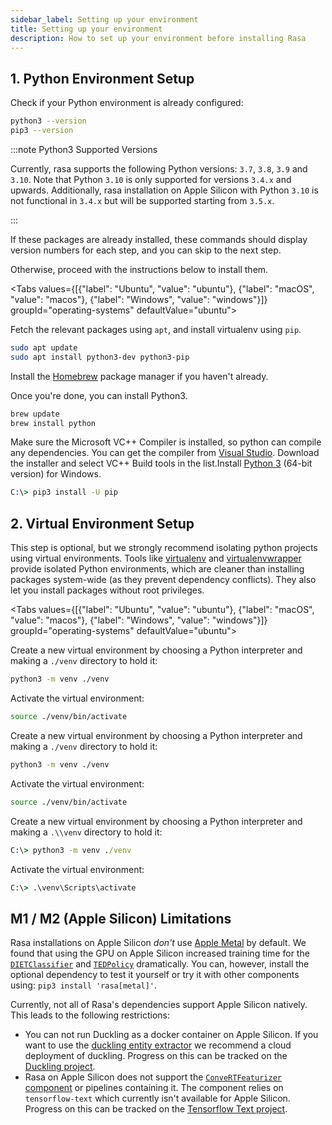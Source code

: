 ```yaml
---
sidebar_label: Setting up your environment
title: Setting up your environment
description: How to set up your environment before installing Rasa
---
```


## 1. Python Environment Setup

Check if your Python environment is already configured:

```bash
python3 --version
pip3 --version
```

:::note Python3 Supported Versions

Currently, rasa supports the following Python versions: `3.7`, `3.8`, `3.9` and `3.10`.
Note that Python `3.10` is only supported for versions `3.4.x` and upwards.
Additionally, rasa installation on Apple Silicon with Python `3.10` is not functional in `3.4.x` but will be supported starting from `3.5.x`.

:::

If these packages are already installed, these commands should display version
numbers for each step, and you can skip to the next step.

Otherwise, proceed with the instructions below to install them.

<Tabs values={[{"label": "Ubuntu", "value": "ubuntu"}, {"label": "macOS", "value": "macos"}, {"label": "Windows", "value": "windows"}]}  groupId="operating-systems" defaultValue="ubuntu">
  <TabItem value="ubuntu">

Fetch the relevant packages using `apt`, and install virtualenv using `pip`.

```bash
sudo apt update
sudo apt install python3-dev python3-pip
```

  </TabItem>
  <TabItem value="macos">

Install the [Homebrew](https://brew.sh) package manager if you haven't already.

Once you're done, you can install Python3.

```bash
brew update
brew install python
```

  </TabItem>
  <TabItem value="windows">

Make sure the Microsoft VC++ Compiler is installed, so python can compile
any dependencies. You can get the compiler from <a className="reference external"
  href="https://visualstudio.microsoft.com/visual-cpp-build-tools/"
  target="_blank">Visual Studio</a>. Download the installer and select
VC++ Build tools in the list.Install [Python 3](https://www.python.org/downloads/windows/) (64-bit version) for Windows.

```bat
C:\> pip3 install -U pip
```

  </TabItem>
</Tabs>

## 2. Virtual Environment Setup

This step is optional, but we strongly recommend isolating python projects
using virtual environments. Tools like
[virtualenv](https://virtualenv.pypa.io/en/latest/) and
[virtualenvwrapper](https://virtualenvwrapper.readthedocs.io/en/latest/) provide
isolated Python environments, which are cleaner than installing packages system-wide
(as they prevent dependency conflicts). They also let you install packages
without root privileges.

<Tabs values={[{"label": "Ubuntu", "value": "ubuntu"}, {"label": "macOS", "value": "macos"}, {"label": "Windows", "value": "windows"}]}  groupId="operating-systems" defaultValue="ubuntu">
  <TabItem value="ubuntu">

Create a new virtual environment by choosing a Python interpreter and making a `./venv` directory to hold it:

```bash
python3 -m venv ./venv
```

Activate the virtual environment:

```bash
source ./venv/bin/activate
```

  </TabItem>
  <TabItem value="macos">

Create a new virtual environment by choosing a Python interpreter and making a `./venv` directory to hold it:

```bash
python3 -m venv ./venv
```

Activate the virtual environment:

```bash
source ./venv/bin/activate
```

  </TabItem>
  <TabItem value="windows">

Create a new virtual environment by choosing a Python interpreter and making a `.\\venv` directory to hold it:

```bat
C:\> python3 -m venv ./venv
```

Activate the virtual environment:

```bat
C:\> .\venv\Scripts\activate
```

  </TabItem>
</Tabs>

## M1 / M2 (Apple Silicon) Limitations

Rasa installations on Apple Silicon _don't_ use [Apple Metal](https://developer.apple.com/metal/) by default.
We found that using the GPU on Apple Silicon increased training time for the
[`DIETClassifier`](.../building-classic-assistants/components.mdx#dietclassifier) and [`TEDPolicy`](../building-classic-assistants/policies.mdx#ted-policy) dramatically.
You can, however, install the optional dependency to test it yourself
or try it with other components using: `pip3 install 'rasa[metal]'`.

Currently, not all of Rasa's dependencies support Apple Silicon natively. This leads
to the following restrictions:

- You can not run Duckling as a docker container on Apple Silicon. If you want
  to use the [duckling entity extractor](.../building-classic-assistants/components.mdx#ducklingentityextractor) we recommend a cloud deployment of
  duckling. Progress on this can be tracked on the
  [Duckling project](https://github.com/facebook/duckling/issues/695).
- Rasa on Apple Silicon does not support the [`ConveRTFeaturizer` component](.../building-classic-assistants/components.mdx#convertfeaturizer) or pipelines
  containing it. The component relies on `tensorflow-text` which currently
  isn't available for Apple Silicon. Progress on this can be tracked on the
  [Tensorflow Text project](https://github.com/tensorflow/text/issues/823).
